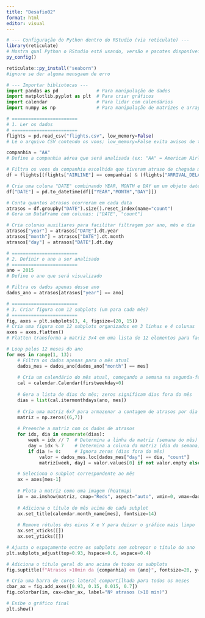 ---
title: "Desafio02"
format: html
editor: visual
---

```{r}
# --- Configuração do Python dentro do RStudio (via reticulate) --- 
library(reticulate)
# Mostra qual Python o RStudio está usando, versão e pacotes disponíveis 
py_config()
```

```{r}
reticulate::py_install("seaborn")
#ignore se der alguma mensgaem de erro
```

```{python}
# --- Importar bibliotecas ---
import pandas as pd              # Para manipulação de dados
import matplotlib.pyplot as plt  # Para criar gráficos
import calendar                  # Para lidar com calendários
import numpy as np               # Para manipulação de matrizes e arrays

# ========================
# 1. Ler os dados
# ========================
flights = pd.read_csv("flights.csv", low_memory=False)  
# Lê o arquivo CSV contendo os voos; low_memory=False evita avisos de tipos de dados

companhia = "AA"  
# Define a companhia aérea que será analisada (ex: "AA" = American Airlines)

# Filtra os voos da companhia escolhida que tiveram atraso de chegada maior que 10 minutos
df = flights[(flights["AIRLINE"] == companhia) & (flights["ARRIVAL_DELAY"] > 10)].copy()

# Cria uma coluna "DATE" combinando YEAR, MONTH e DAY em um objeto datetime
df["DATE"] = pd.to_datetime(df[["YEAR","MONTH","DAY"]])

# Conta quantos atrasos ocorreram em cada data
atrasos = df.groupby("DATE").size().reset_index(name="count")  
# Gera um DataFrame com colunas: ["DATE", "count"]

# Cria colunas auxiliares para facilitar filtragem por ano, mês e dia
atrasos["year"] = atrasos["DATE"].dt.year
atrasos["month"] = atrasos["DATE"].dt.month
atrasos["day"] = atrasos["DATE"].dt.day

# ========================
# 2. Definir o ano a ser analisado
# ========================
ano = 2015  
# Define o ano que será visualizado

# Filtra os dados apenas desse ano
dados_ano = atrasos[atrasos["year"] == ano]

# ========================
# 3. Criar figura com 12 subplots (um para cada mês)
# ========================
fig, axes = plt.subplots(3, 4, figsize=(20, 15))  
# Cria uma figura com 12 subplots organizados em 3 linhas e 4 colunas
axes = axes.flatten()  
# Flatten transforma a matriz 3x4 em uma lista de 12 elementos para facilitar o loop

# Loop pelos 12 meses do ano
for mes in range(1, 13):
    # Filtra os dados apenas para o mês atual
    dados_mes = dados_ano[dados_ano["month"] == mes]
    
    # Cria um calendário do mês atual, começando a semana na segunda-feira
    cal = calendar.Calendar(firstweekday=0)
    
    # Gera a lista de dias do mês; zeros significam dias fora do mês
    dias = list(cal.itermonthdays(ano, mes))
    
    # Cria uma matriz 6x7 para armazenar a contagem de atrasos por dia
    matriz = np.zeros((6,7))
    
    # Preenche a matriz com os dados de atrasos
    for idx, dia in enumerate(dias):
        week = idx // 7  # Determina a linha da matriz (semana do mês)
        day = idx % 7    # Determina a coluna da matriz (dia da semana)
        if dia != 0:     # Ignora zeros (dias fora do mês)
            valor = dados_mes.loc[dados_mes["day"] == dia, "count"]
            matriz[week, day] = valor.values[0] if not valor.empty else 0

    # Seleciona o subplot correspondente ao mês
    ax = axes[mes-1]
    
    # Plota a matriz como uma imagem (heatmap)
    im = ax.imshow(matriz, cmap="Reds", aspect="auto", vmin=0, vmax=dados_ano["count"].max())
    
    # Adiciona o título do mês acima de cada subplot
    ax.set_title(calendar.month_name[mes], fontsize=14)
    
    # Remove rótulos dos eixos X e Y para deixar o gráfico mais limpo
    ax.set_xticks([])
    ax.set_yticks([])

# Ajusta o espaçamento entre os subplots sem sobrepor o título do ano
plt.subplots_adjust(top=0.93, hspace=0.6, wspace=0.4)

# Adiciona o título geral do ano acima de todos os subplots
fig.suptitle(f"Atrasos >10min da {companhia} em {ano}", fontsize=20, y=0.1)

# Cria uma barra de cores lateral compartilhada para todos os meses
cbar_ax = fig.add_axes([0.93, 0.15, 0.015, 0.7])
fig.colorbar(im, cax=cbar_ax, label="Nº atrasos (>10 min)")

# Exibe o gráfico final
plt.show()

```
